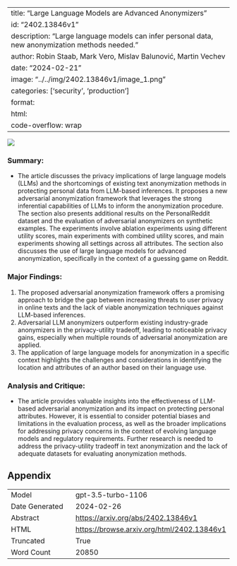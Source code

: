 
---
title: "Large Language Models are Advanced Anonymizers"
id: "2402.13846v1"
description: "Large language models can infer personal data, new anonymization methods needed."
author: Robin Staab, Mark Vero, Mislav Balunović, Martin Vechev
date: "2024-02-21"
image: "../../img/2402.13846v1/image_1.png"
categories: ['security', 'production']
format:
  html:
    code-overflow: wrap
---

![](../../img/2402.13846v1/image_1.png)

### Summary:
- The article discusses the privacy implications of large language models (LLMs) and the shortcomings of existing text anonymization methods in protecting personal data from LLM-based inferences. It proposes a new adversarial anonymization framework that leverages the strong inferential capabilities of LLMs to inform the anonymization procedure. The section also presents additional results on the PersonalReddit dataset and the evaluation of adversarial anonymizers on synthetic examples. The experiments involve ablation experiments using different utility scores, main experiments with combined utility scores, and main experiments showing all settings across all attributes. The section also discusses the use of large language models for advanced anonymization, specifically in the context of a guessing game on Reddit.

### Major Findings:
1. The proposed adversarial anonymization framework offers a promising approach to bridge the gap between increasing threats to user privacy in online texts and the lack of viable anonymization techniques against LLM-based inferences.
2. Adversarial LLM anonymizers outperform existing industry-grade anonymizers in the privacy-utility tradeoff, leading to noticeable privacy gains, especially when multiple rounds of adversarial anonymization are applied.
3. The application of large language models for anonymization in a specific context highlights the challenges and considerations in identifying the location and attributes of an author based on their language use.

### Analysis and Critique:
- The article provides valuable insights into the effectiveness of LLM-based adversarial anonymization and its impact on protecting personal attributes. However, it is essential to consider potential biases and limitations in the evaluation process, as well as the broader implications for addressing privacy concerns in the context of evolving language models and regulatory requirements. Further research is needed to address the privacy-utility tradeoff in text anonymization and the lack of adequate datasets for evaluating anonymization methods.

## Appendix

|          |          |
|----------|----------|
| Model     | gpt-3.5-turbo-1106       |
| Date Generated     | 2024-02-26       |
| Abstract | [https://arxiv.org/abs/2402.13846v1](https://arxiv.org/abs/2402.13846v1)        |
| HTML     | [https://browse.arxiv.org/html/2402.13846v1](https://browse.arxiv.org/html/2402.13846v1)       |
| Truncated       | True       |
| Word Count       | 20850       |